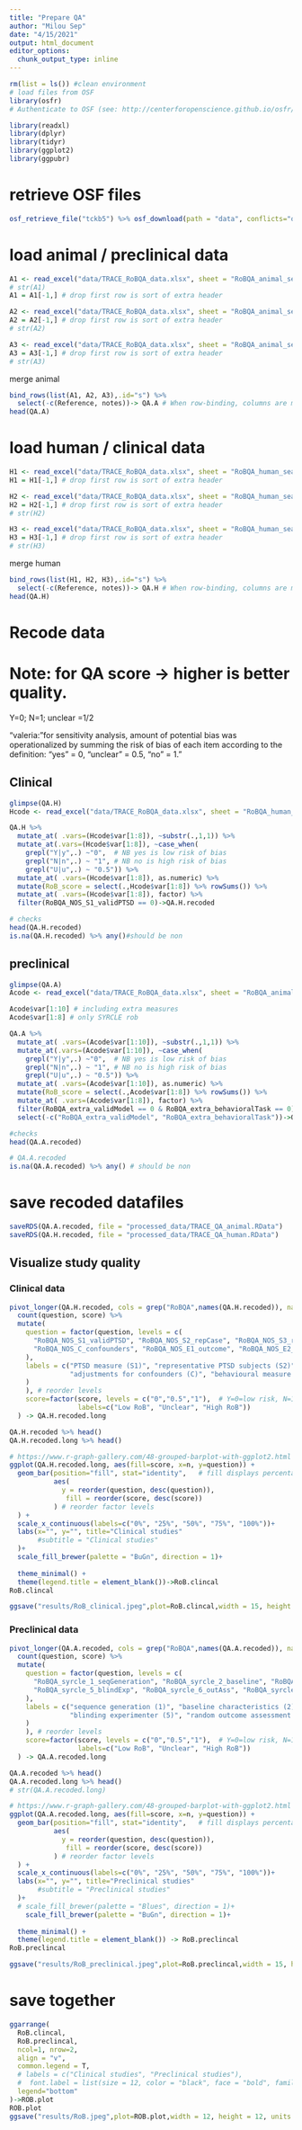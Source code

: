 ```yaml
---
title: "Prepare QA"
author: "Milou Sep"
date: "4/15/2021"
output: html_document
editor_options: 
  chunk_output_type: inline
---
```


```r
rm(list = ls()) #clean environment
# load files from OSF
library(osfr)
# Authenticate to OSF (see: http://centerforopenscience.github.io/osfr/articles/auth.html). Via osf_auth("PAT") in the commentline. (note PAT can be derived from OSF)

library(readxl)
library(dplyr)
library(tidyr)
library(ggplot2)
library(ggpubr)


```

# retrieve OSF files 
```r
osf_retrieve_file("tckb5") %>% osf_download(path = "data", conflicts="overwrite") # QA data
```

# load animal / preclinical data
```r
A1 <- read_excel("data/TRACE_RoBQA_data.xlsx", sheet = "RoBQA_animal_search1")
# str(A1)                 
A1 = A1[-1,] # drop first row is sort of extra header

A2 <- read_excel("data/TRACE_RoBQA_data.xlsx", sheet = "RoBQA_animal_search2")
A2 = A2[-1,] # drop first row is sort of extra header
# str(A2)

A3 <- read_excel("data/TRACE_RoBQA_data.xlsx", sheet = "RoBQA_animal_search3")
A3 = A3[-1,] # drop first row is sort of extra header
# str(A3)
```

merge animal
```r
bind_rows(list(A1, A2, A3),.id="s") %>%
  select(-c(Reference, notes))-> QA.A # When row-binding, columns are matched by name, and any missing columns will be filled with NA.
head(QA.A)
```

# load human / clinical data
```r
H1 <- read_excel("data/TRACE_RoBQA_data.xlsx", sheet = "RoBQA_human_search1")
H1 = H1[-1,] # drop first row is sort of extra header

H2 <- read_excel("data/TRACE_RoBQA_data.xlsx", sheet = "RoBQA_human_search2")
H2 = H2[-1,] # drop first row is sort of extra header
# str(H2)

H3 <- read_excel("data/TRACE_RoBQA_data.xlsx", sheet = "RoBQA_human_search3")
H3 = H3[-1,] # drop first row is sort of extra header
# str(H3)
```

merge human
```r
bind_rows(list(H1, H2, H3),.id="s") %>%
  select(-c(Reference, notes))-> QA.H # When row-binding, columns are matched by name, and any missing columns will be filled with NA.
head(QA.H)
```

# Recode data

# Note: for QA score -> higher is better quality.
Y=0; N=1; unclear =1/2

"valeria: "for sensitivity analysis, amount of potential bias was operationalized by summing the risk of bias of each item according to the definition: “yes” = 0, “unclear” = 0.5, “no” = 1."

## Clinical
```r
glimpse(QA.H)
Hcode <- read_excel("data/TRACE_RoBQA_data.xlsx", sheet = "RoBQA_human_coding")

QA.H %>% 
  mutate_at( .vars=(Hcode$var[1:8]), ~substr(.,1,1)) %>%
  mutate_at(.vars=(Hcode$var[1:8]), ~case_when(
    grepl("Y|y",.) ~"0",  # NB yes is low risk of bias
    grepl("N|n",.) ~ "1", # NB no is high risk of bias
    grepl("U|u",.) ~ "0.5")) %>%
  mutate_at( .vars=(Hcode$var[1:8]), as.numeric) %>%
  mutate(RoB_score = select(.,Hcode$var[1:8]) %>% rowSums()) %>%
  mutate_at( .vars=(Hcode$var[1:8]), factor) %>%
  filter(RoBQA_NOS_S1_validPTSD == 0)->QA.H.recoded

# checks
head(QA.H.recoded)
is.na(QA.H.recoded) %>% any()#should be non
```

## preclinical
```r
glimpse(QA.A)
Acode <- read_excel("data/TRACE_RoBQA_data.xlsx", sheet = "RoBQA_animal_coding")

Acode$var[1:10] # including extra measures
Acode$var[1:8] # only SYRCLE rob

QA.A %>% 
  mutate_at( .vars=(Acode$var[1:10]), ~substr(.,1,1)) %>%
  mutate_at(.vars=(Acode$var[1:10]), ~case_when(
    grepl("Y|y",.) ~"0",  # NB yes is low risk of bias
    grepl("N|n",.) ~ "1", # NB no is high risk of bias
    grepl("U|u",.) ~ "0.5")) %>% 
  mutate_at( .vars=(Acode$var[1:10]), as.numeric) %>%
  mutate(RoB_score = select(.,Acode$var[1:8]) %>% rowSums()) %>%
  mutate_at( .vars=(Acode$var[1:8]), factor) %>%
  filter(RoBQA_extra_validModel == 0 & RoBQA_extra_behavioralTask == 0) %>%
  select(-c("RoBQA_extra_validModel", "RoBQA_extra_behavioralTask"))->QA.A.recoded

#checks
head(QA.A.recoded)

# QA.A.recoded
is.na(QA.A.recoded) %>% any() # should be non
```

# save recoded datafiles
```r
saveRDS(QA.A.recoded, file = "processed_data/TRACE_QA_animal.RData")
saveRDS(QA.H.recoded, file = "processed_data/TRACE_QA_human.RData")
```


## Visualize study quality

### Clinical data
```r
pivot_longer(QA.H.recoded, cols = grep("RoBQA",names(QA.H.recoded)), names_to = "question", values_to = "score") %>%
  count(question, score) %>%
  mutate(
    question = factor(question, levels = c(
      "RoBQA_NOS_S1_validPTSD", "RoBQA_NOS_S2_repCase", "RoBQA_NOS_S3_repControl", "RoBQA_NOS_S4_defControl", 
      "RoBQA_NOS_C_confounders", "RoBQA_NOS_E1_outcome", "RoBQA_NOS_E2_sameOut", "RoBQA_NOS_E3_nonRep"
    ),
    labels = c("PTSD measure (S1)", "representative PTSD subjects (S2)", "representative control subjects (S3)", "control definition (S4)",
               "adjustments for confounders (C)", "behavioural measure (E1) ", "same task case control (E2)", "same non-response rate (E3)"
    )
    ), # reorder levels
    score=factor(score, levels = c("0","0.5","1"),  # Y=0=low risk, N=1=high risk
                 labels=c("Low RoB", "Unclear", "High RoB"))
  ) -> QA.H.recoded.long

QA.H.recoded %>% head()
QA.H.recoded.long %>% head()

# https://www.r-graph-gallery.com/48-grouped-barplot-with-ggplot2.html
ggplot(QA.H.recoded.long, aes(fill=score, x=n, y=question)) + 
  geom_bar(position="fill", stat="identity",   # fill displays percentages (or proportion)
           aes(
             y = reorder(question, desc(question)),
              fill = reorder(score, desc(score)) 
           ) # reorder factor levels
  ) +
  scale_x_continuous(labels=c("0%", "25%", "50%", "75%", "100%"))+
  labs(x="", y="", title="Clinical studies"
       #subtitle = "Clinical studies"
  )+
  scale_fill_brewer(palette = "BuGn", direction = 1)+
  
  theme_minimal() +
  theme(legend.title = element_blank())->RoB.clincal
RoB.clincal
```

```r
ggsave("results/RoB_clinical.jpeg",plot=RoB.clincal,width = 15, height = 10, units = "cm")
```


### Preclinical data
```r
pivot_longer(QA.A.recoded, cols = grep("RoBQA",names(QA.A.recoded)), names_to = "question", values_to = "score") %>%
  count(question, score) %>%
  mutate(
    question = factor(question, levels = c(
      "RoBQA_syrcle_1_seqGeneration", "RoBQA_syrcle_2_baseline", "RoBQA_syrcle_3_allocation", "RoBQA_syrcle_4_housing", 
      "RoBQA_syrcle_5_blindExp", "RoBQA_syrcle_6_outAss", "RoBQA_syrcle_7_outBlind", "RoBQA_syrcle_8_incData"
    ),
    labels = c("sequence generation (1)", "baseline characteristics (2)", "allocation concealment (3)", "random housing (4)",
               "blinding experimenter (5)", "random outcome assessment (6) ", "blinded outcome assessment (7)", "incomplete data adequatly addressed (8)"
    )
    ), # reorder levels
    score=factor(score, levels = c("0","0.5","1"),  # Y=0=low risk, N=1=high risk
                 labels=c("Low RoB", "Unclear", "High RoB"))
  ) -> QA.A.recoded.long

QA.A.recoded %>% head()
QA.A.recoded.long %>% head()
# str(QA.A.recoded.long)

# https://www.r-graph-gallery.com/48-grouped-barplot-with-ggplot2.html
ggplot(QA.A.recoded.long, aes(fill=score, x=n, y=question)) + 
  geom_bar(position="fill", stat="identity",   # fill displays percentages (or proportion)
           aes(
             y = reorder(question, desc(question)),
              fill = reorder(score, desc(score)) 
           ) # reorder factor levels
  ) +
  scale_x_continuous(labels=c("0%", "25%", "50%", "75%", "100%"))+
  labs(x="", y="", title="Preclinical studies"
       #subtitle = "Preclinical studies"
  )+
  # scale_fill_brewer(palette = "Blues", direction = 1)+
    scale_fill_brewer(palette = "BuGn", direction = 1)+
  
  theme_minimal() +
  theme(legend.title = element_blank()) -> RoB.preclincal
RoB.preclincal
```

```r
ggsave("results/RoB_preclinical.jpeg",plot=RoB.preclincal,width = 15, height = 10, units = "cm")
```


# save together

```r
ggarrange(
  RoB.clincal,
  RoB.preclincal,
  ncol=1, nrow=2,
  align = "v",
  common.legend = T,
  # labels = c("Clinical studies", "Preclinical studies"),
  #  font.label = list(size = 12, color = "black", face = "bold", family = NULL)
  legend="bottom"
)->ROB.plot
ROB.plot
ggsave("results/RoB.jpeg",plot=ROB.plot,width = 12, height = 12, units = "cm")
```
